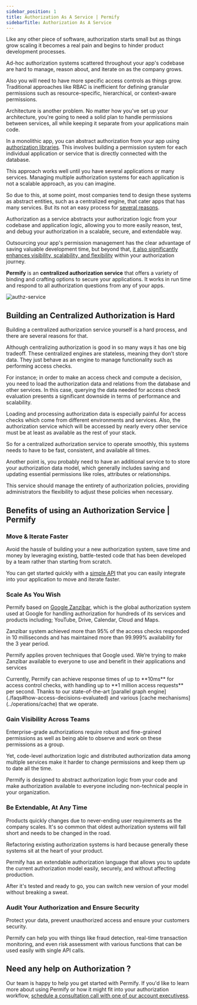 ```yaml
---
sidebar_position: 1
title: Authorization As A Service | Permify
sidebarTitle: Authorization As A Service
---
```


Like any other piece of software, authorization starts small but as things grow scaling it becomes a real pain and begins to hinder product development processes.

Ad-hoc authorization systems scattered throughout your app's codebase are hard to manage, reason about, and iterate on as the company grows. 

Also you will need to have more specific access controls as things grow. Traditional approaches like RBAC is inefficient for defining granular permissions such as resource-specific, hierarchical, or context-aware permissions.

Architecture is another problem. No matter how you've set up your architecture, you're going to need a solid plan to handle permissions between services, all while keeping it separate from your applications main code.

In a monolithic app, you can abstract authorization from your app using [authorization libraries](https://permify.co/post/open-source-authorization-libraries/). This involves building a permission system for each individual application or service that is directly connected with the database.

This approach works well until you have several applications or many services. Managing multiple authorization systems for each application is not a scalable approach, as you can imagine.

So due to this, at some point, most companies tend to design these systems as abstract entities, such as a centralized engine, that cater apps that has many services. But its not an easy process for [several reasons](#building-an-centralized-authorization-is-hard).

Authorization as a service abstracts your authorization logic from your codebase and application logic, allowing you to more easily reason, test, and debug your authorization in a scalable, secure, and extendable way.

Outsourcing your app's permission management has the clear advantage of saving valuable development time, but beyond that, [it also significantly enhances visibility, scalability, and flexibility](#benefits-of-using-an-authorization-service-permify) within your authorization journey.

**Permify** is an **centralized authorization service** that offers a variety of binding and crafting options to secure your applications. It works in run time and respond to all authorization questions from any of your apps.

![authz-service](https://user-images.githubusercontent.com/34595361/196884110-147862c9-3657-4f07-831c-3e0d0e39eccf.png)

## Building an Centralized Authorization is Hard

Building a centralized authorization service yourself is a hard process, and there are several reasons for that.

Although centralizing authorization is good in so many ways it has one big tradeoff. These centralized engines are stateless, meaning they don’t store data. They just behave as an engine to manage functionality such as performing access checks.

For instance; in order to make an access check and compute a decision, you need to load the authorization data and relations from the database and other services. In this case, querying the data needed for access check evaluation presents a significant downside in terms of performance and scalability.

Loading and processing authorization data is especially painful for access checks which come from different environments and services. Also, the authorization service which will be accessed by nearly every other service must be at least as available as the rest of your stack.

So for a centralized authorization service to operate smoothly, this systems needs to have to be fast, consistent, and available all times.

Another point is, you probably need to have an additional service to to store your authorization data model, which generally includes saving and updating essential permissions like roles, attributes or relationships. 

This service should manage the entirety of authorization policies, providing administrators the flexibility to adjust these policies when necessary.

## Benefits of using an Authorization Service | Permify

### Move & Iterate Faster

Avoid the hassle of building your a new authorization system, save time and money by leveraging existing, battle-tested code that has been developed by a team rather than starting from scratch.

You can get started quickly with a [simple API](../getting-started/enforcement) that you can easily integrate into your application to move and iterate faster.

### Scale As You Wish

Permify based on [Google Zanzibar], which is the global authorization system used at Google for handling authorization for hundreds of its services and products including; YouTube, Drive, Calendar, Cloud and Maps.

Zanzibar system achieved more than 95% of the access checks responded in 10 milliseconds and has maintained more than 99.999% availability for the 3 year period.

Permify applies proven techniques that Google used. We’re trying to make Zanzibar available to everyone to use and benefit in their applications and services

<Check>
  Currently, Permify can achieve response times of up to **10ms** for access
  control checks, with handling up to **1 million access requests** per second.
  Thanks to our state-of-the-art [parallel graph
  engine](./faqs#how-access-decisions-evaluated)
  and various [cache mechanisms](../operations/cache)
  that we operate.
</Check>

[Google Zanzibar]: https://permify.co/post/google-zanzibar-in-a-nutshell

### Gain Visibility Across Teams

Enterprise-grade authorizations require robust and fine-grained permissions as well as being able to observe and work on these permissions as a group.

Yet, code-level authorization logic and distributed authorization data among multiple services make it harder to change permissions and keep them up to date all the time.

Permify is designed to abstract authorization logic from your code and make authorization available to everyone including non-technical people in your organization.

### Be Extendable, At Any Time

Products quickly changes due to never-ending user requirements as the company scales. It's so common that oldest authorization systems will fall short and needs to be changed in the road.

Refactoring existing authorization systems is hard because generally these systems sit at the heart of your product.

Permify has an extendable authorization language that allows you to update the current authorization model easily, securely, and without affecting production.

After it's tested and ready to go, you can switch new version of your model without breaking a sweat.

### Audit Your Authorization and Ensure Security

Protect your data, prevent unauthorized access and ensure your customers security.

Permify can help you with things like fraud detection, real-time transaction monitoring, and even risk assessment with various functions that can be used easily with single API calls.

## Need any help on Authorization ?

Our team is happy to help you get started with Permify. If you'd like to learn more about using Permify or how it might fit into your authorization workflow, [schedule a consultation call with one of our account executivess](https://calendly.com/d/cj79-kyf-b4z).
